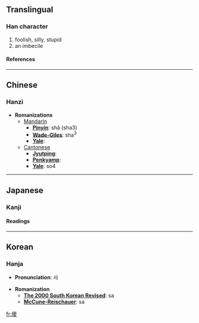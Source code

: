 ==Translingual==
===Han character===
{{Han char|rad=人|as=11|sn=13|four=2624<sub>7</sub>|canj=人竹金水 (OHCE)}}
# foolish, silly, stupid
# an imbecile
====References====
{{Han ref|kx=0115.060|dkj=01034|dj=0245.040|hdz=10212.030|uh=50BB|ud=20667|bh=B6CC|bd=46796}}
----

==Chinese==
===Hanzi===


* '''Romanizations'''
** [[Mandarin]]
*** '''[[Pinyin]]''': shǎ (sha3)
*** '''[[Wade-Giles]]''': sha<sup>3</sup>
*** '''[[Yale]]''': 
**[[Cantonese]]
***'''[[Jyutping]]''':
***'''[[Penkyamp]]''': 
***'''[[Yale]]''': so4


----
==Japanese==
===Kanji===
{{ja-kanji|grade=|rs=人11}}
====Readings====
{{ja-readings|on=[[さ]] (sa)|kun=}}


----
==Korean==
===Hanja===

* '''Pronunciation''': 사

* '''Romanization'''
** '''[[The 2000 South Korean Revised Romanization|The 2000 South Korean Revised]]''': sa
** '''[[McCune-Reischauer]]''': sa


[[fr:傻]]